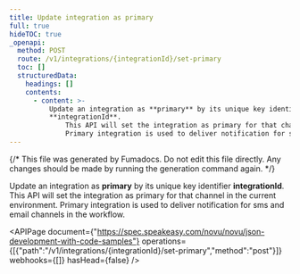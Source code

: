 ```yaml
---
title: Update integration as primary
full: true
hideTOC: true
_openapi:
  method: POST
  route: /v1/integrations/{integrationId}/set-primary
  toc: []
  structuredData:
    headings: []
    contents:
      - content: >-
          Update an integration as **primary** by its unique key identifier
          **integrationId**. 
              This API will set the integration as primary for that channel in the current environment. 
              Primary integration is used to deliver notification for sms and email channels in the workflow.
---
```


{/* This file was generated by Fumadocs. Do not edit this file directly. Any changes should be made by running the generation command again. */}

Update an integration as **primary** by its unique key identifier **integrationId**. 
    This API will set the integration as primary for that channel in the current environment. 
    Primary integration is used to deliver notification for sms and email channels in the workflow.

<APIPage document={"https://spec.speakeasy.com/novu/novu/json-development-with-code-samples"} operations={[{"path":"/v1/integrations/{integrationId}/set-primary","method":"post"}]} webhooks={[]} hasHead={false} />